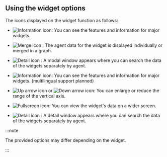 ## Using the widget options

The icons displayed on the widget function as follows:

<InDoc product="java,php,python,nodejs,dotent,golang">

- ![Information icon](/img/ic-info-circle.svg): You can see the features and information for major widgets.

- ![Merge icon](/img/ico-data-merge.svg) <Cmdname sid="TLT06734" className="uitext" />: The agent data for the widget is displayed individually or merged in a graph.

- ![Detail icon](/img/ico-detail.svg) <Cmdname sid="detail" className="uitext" />: A modal window appears where you can search the data of the widgets separately by agent.

</InDoc>

<InDoc product="postgresql,mysql,redis,mongodb,oracle-pro,oracle">

- ![Information icon](/img/ic-info-circle.svg): You can see the features and information for major widgets. (multilingual support planned)

- ![Up arrow icon](/img/up-arrow.svg) or ![Down arrow icon](/img/down-arrow.svg): You can enlarge or reduce the range of the vertical axis.

- ![Fullscreen icon](/img/ic-fullscreen.svg): You can view the widget's data on a wider screen.

- ![Detail icon](/img/ico-detail.svg) : A detail window appears where you can search the data of the widgets separately by agent.

</InDoc>

:::note

The provided options may differ depending on the widget.

:::
